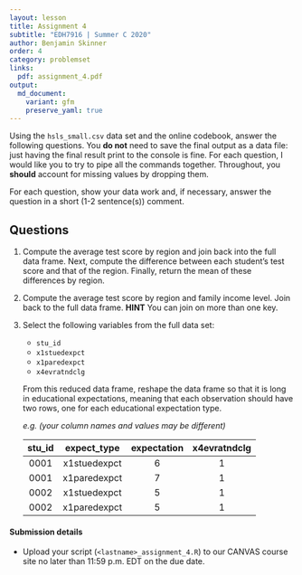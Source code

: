```yaml
---
layout: lesson
title: Assignment 4
subtitle: "EDH7916 | Summer C 2020"
author: Benjamin Skinner
order: 4
category: problemset
links:
  pdf: assignment_4.pdf
output:
  md_document:
    variant: gfm
    preserve_yaml: true
---
```


Using the `hsls_small.csv` data set and the online codebook, answer
the following questions. You **do not** need to save the final output
as a data file: just having the final result print to the console is
fine. For each question, I would like you to try to pipe all the
commands together. Throughout, you **should** account for missing values by
dropping them.

For each question, show your data work and, if necessary, answer the
question in a short (1-2 sentence(s)) comment.

## Questions

1. Compute the average test score by region and join back into the
   full data frame. Next, compute the difference between each
   student's test score and that of the region. Finally, return the
   mean of these differences by region.
1. Compute the average test score by region and family income
   level. Join back to the full data frame. **HINT** You can join on
   more than one key.
1. Select the following variables from the full data set:
   - `stu_id`
   - `x1stuedexpct`
   - `x1paredexpct`
   - `x4evratndclg`  
   
   From this reduced data frame, reshape the data frame so that it is
   long in educational expectations, meaning that each observation
   should have two rows, one for each educational expectation type.
   
   _e.g. (your column names and values may be different)_
   
   | stu_id | expect\_type | expectation | x4evratndclg |
   |:------:|:------------:|:-----------:|:------------:|
   | 0001   | x1stuedexpct | 6           | 1            |
   | 0001   | x1paredexpct | 7           | 1            |
   | 0002   | x1stuedexpct | 5           | 1            |
   | 0002   | x1paredexpct | 5           | 1            |

#### Submission details

- Upload your script (`<lastname>_assignment_4.R`) to our CANVAS
  course site no later than 11:59 p.m. EDT on the due date.
